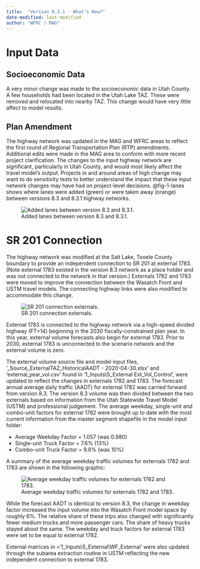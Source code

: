 ```yaml
---
title:  "Version 8.3.1 - What's New?"
date-modified: last-modified
author: "WFRC / MAG"
---
```


# Input Data

## Socioeconomic Data

A very minor change was made to the socioeconomic data in Utah County.  A few households had been located in the Utah Lake TAZ.  These were removed and relocated into nearby TAZ.  This change would have very little affect to model results.

## Plan Amendment

The highway network was updated in the MAG and WFRC areas to reflect the first round of Regional Transportation Plan (RTP) amendments.  Additional edits were made in the MAG area to conform with more recent project clarification.  The changes to the input highway network are significant, particularly in Utah County, and would most likely affect the travel model’s output.  Projects in and around areas of high change may want to do sensitivity tests to better understand the impact that these input network changes may have had on project-level decisions. @fig-1-lanes shows where lanes were added (green) or were taken away (orange) between versions 8.3 and 8.3.1 highway networks.

![Added lanes between version 8.3 and 8.3.1.](_pictures/1-lanes.png){#fig-1-lanes}

# SR 201 Connection

The highway network was modified at the Salt Lake, Tooele County boundary to provide an independent connection to SR 201 at external 1783.  (Note external 1783 existed in the version 8.3 network as a place holder and was not connected to the network in that version.)   Externals 1782 and 1783 were moved to improve the connection between the Wasatch Front and USTM travel models.  The connecting highway links were also modified to accommodate this change.  

![SR 201 connection externals.](_pictures/2-sr.png){#fig-2-sr}

External 1783 is connected to the highway network via a high-speed divided highway (FT=14) beginning in the 2030 fiscally-constrained plan year.  In this year, external volume forecasts also begin for external 1783.  Prior to 2030, external 1783 is unconnected to the scenario network and the external volume is zero.  

The external volume source file and model input files, '_Source_ExternalTAZ_HistoricalAADT - 2020-04-30.xlsx' and 'external_year_vol.csv' found in '1_Inputs\\5_External Ext_Vol_Control', were updated to reflect the changes in externals 1782 and 1783.  The forecast annual average daily traffic (AADT) for external 1782 was carried forward from version 8.3. The version 8.3 volume was then divided between the two externals based on information from the Utah Statewide Travel Model (USTM) and professional judgement.  The average weekday, single-unit and combo-unit factors for external 1782 were brought up to date with the most current information from the master segment shapefile in the model input folder:

 - Average Weekday Factor = 1.057 (was 0.980)
 - Single-unit Truck Factor = 7.6% (13%)
 - Combo-unit Truck Factor = 9.8% (was 10%)

A summary of the average weekday traffic volumes for externals 1782 and 1783 are shown in the following graphic:

![Average weekday traffic volumes for externals 1782 and 1783.](_pictures/3-ave-aadt.png){#fig-3-ave-aadt}

While the forecast AADT is identical to version 8.3, the change in weekday factor increased the input volume into the Wasatch Front model space by roughly 6%.  The relative share of these trips also changed with significantly fewer medium trucks and more passenger cars.  The share of heavy trucks stayed about the same.
The weekday and truck factors for external 1783 were set to be equal to external 1782.

External matrices in ='1_Inputs\\5_External\\WF_External' were also updated through the subarea extraction routine in USTM reflecting the new independent connection to external 1783.